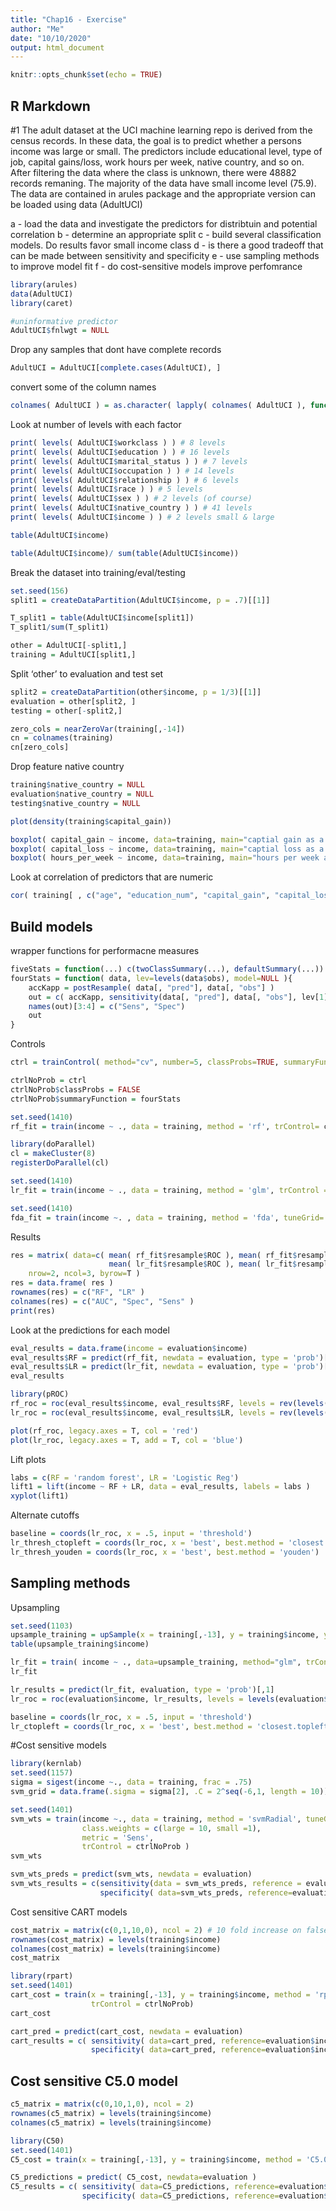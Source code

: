 ```yaml
---
title: "Chap16 - Exercise"
author: "Me"
date: "10/10/2020"
output: html_document
---
```


```r
knitr::opts_chunk$set(echo = TRUE)
```

## R Markdown

#1
The adult dataset at the UCI machine learning repo is derived from the census records. In these data, the goal is to predict whether a persons income was large or small. The predictors include educational level, type of job, capital gains/loss, work hours per week, native country, and so on. After filtering the data where the class is unknown, there were 48882 records remaning. The majority of the data have small income level (75.9). The data are contained in arules package and the appropriate version can be loaded using data (AdultUCI)

a - load the data and investigate the predictors for distribtuin and potential correlation
b - determine an appropriate split
c - build several classification models. Do results favor small income class
d - is there a good tradeoff that can be made between sensitivity and specificity
e - use sampling methods to improve model fit
f - do cost-sensitive models improve perfomrance

```r
library(arules)
data(AdultUCI)
library(caret)
```

```r
#uninformative predictor
AdultUCI$fnlwgt = NULL
```

Drop any samples that dont have complete records
```r
AdultUCI = AdultUCI[complete.cases(AdultUCI), ]
```

convert some of the column names
```r
colnames( AdultUCI ) = as.character( lapply( colnames( AdultUCI ), function(x){ gsub("-","_",x) } ) )
```

Look at number of levels with each factor
```r
print( levels( AdultUCI$workclass ) ) # 8 levels
print( levels( AdultUCI$education ) ) # 16 levels
print( levels( AdultUCI$marital_status ) ) # 7 levels
print( levels( AdultUCI$occupation ) ) # 14 levels
print( levels( AdultUCI$relationship ) ) # 6 levels
print( levels( AdultUCI$race ) ) # 5 levels
print( levels( AdultUCI$sex ) ) # 2 levels (of course)
print( levels( AdultUCI$native_country ) ) # 41 levels
print( levels( AdultUCI$income ) ) # 2 levels small & large
```
```r
table(AdultUCI$income)
```

```r
table(AdultUCI$income)/ sum(table(AdultUCI$income))
```
Break the dataset into training/eval/testing
```r
set.seed(156)
split1 = createDataPartition(AdultUCI$income, p = .7)[[1]]

T_split1 = table(AdultUCI$income[split1])
T_split1/sum(T_split1)
```
```r
other = AdultUCI[-split1,]
training = AdultUCI[split1,]
```

Split 'other' to evaluation and test set
```r
split2 = createDataPartition(other$income, p = 1/3)[[1]]
evaluation = other[split2, ]
testing = other[-split2,]
```

```r
zero_cols = nearZeroVar(training[,-14])
cn = colnames(training)
cn[zero_cols]
```
Drop feature native country
```r
training$native_country = NULL
evaluation$native_country = NULL
testing$native_country = NULL
```

```r
plot(density(training$capital_gain))
```

```r
boxplot( capital_gain ~ income, data=training, main="captial gain as a function of age" )
boxplot( capital_loss ~ income, data=training, main="captial loss as a function of age" )
boxplot( hours_per_week ~ income, data=training, main="hours per week as a function of age" )
```
Look at correlation of predictors that are numeric
```r
cor( training[ , c("age", "education_num", "capital_gain", "capital_loss", "hours_per_week") ] )
```
## Build models

wrapper functions for performacne measures
```r
fiveStats = function(...) c(twoClassSummary(...), defaultSummary(...))
fourStats = function( data, lev=levels(data$obs), model=NULL ){
    accKapp = postResample( data[, "pred"], data[, "obs"] )
    out = c( accKapp, sensitivity(data[, "pred"], data[, "obs"], lev[1]), specificity(data[, "pred"], data[, "obs"], lev[2]) )
    names(out)[3:4] = c("Sens", "Spec")
    out
}
```

Controls
```r
ctrl = trainControl( method="cv", number=5, classProbs=TRUE, summaryFunction=fiveStats, verboseIter=TRUE )

ctrlNoProb = ctrl
ctrlNoProb$classProbs = FALSE
ctrlNoProb$summaryFunction = fourStats
```

```r
set.seed(1410)
rf_fit = train(income ~ ., data = training, method = 'rf', trControl= ctrl, ntree = 500, tuneLength = 5, metric = 'ROC')
```
```r
library(doParallel)
cl = makeCluster(8)
registerDoParallel(cl)
```


```r
set.seed(1410)
lr_fit = train(income ~ ., data = training, method = 'glm', trControl = ctrl, metric = 'ROC')
```

```r
set.seed(1410)
fda_fit = train(income ~. , data = training, method = 'fda', tuneGrid=  data.frame(.degree = 1, .nprune = 1:25), trControl = ctrl, metric = 'ROC')
```

Results
```r
res = matrix( data=c( mean( rf_fit$resample$ROC ), mean( rf_fit$resample$Spec ), mean( rf_fit$resample$Sens ),
                      mean( lr_fit$resample$ROC ), mean( lr_fit$resample$Spec ), mean( lr_fit$resample$Sens ) ),
    nrow=2, ncol=3, byrow=T )
res = data.frame( res )
rownames(res) = c("RF", "LR" )
colnames(res) = c("AUC", "Spec", "Sens" )
print(res)
```

Look at the predictions for each model
```r
eval_results = data.frame(income = evaluation$income)
eval_results$RF = predict(rf_fit, newdata = evaluation, type = 'prob')[,1]
eval_results$LR = predict(lr_fit, newdata = evaluation, type = 'prob')[,1]
eval_results
```

```r
library(pROC)
rf_roc = roc(eval_results$income, eval_results$RF, levels = rev(levels(eval_results$income)))
lr_roc = roc(eval_results$income, eval_results$LR, levels = rev(levels(eval_results$income)))
```

```r
plot(rf_roc, legacy.axes = T, col = 'red')
plot(lr_roc, legacy.axes = T, add = T, col = 'blue')
```
Lift plots
```r
labs = c(RF = 'random forest', LR = 'Logistic Reg')
lift1 = lift(income ~ RF + LR, data = eval_results, labels = labs )
xyplot(lift1)
```


Alternate cutoffs
```r
baseline = coords(lr_roc, x = .5, input = 'threshold')
lr_thresh_ctopleft = coords(lr_roc, x = 'best', best.method = 'closest.topleft')
lr_thresh_youden = coords(lr_roc, x = 'best', best.method = 'youden')
```

## Sampling methods

Upsampling
```r
set.seed(1103)
upsample_training = upSample(x = training[,-13], y = training$income, yname = 'income')
table(upsample_training$income)
```
```r
lr_fit = train( income ~ ., data=upsample_training, method="glm", trControl = ctrl, metric = "ROC" )
lr_fit
```
```r
lr_results = predict(lr_fit, evaluation, type = 'prob')[,1]
lr_roc = roc(evaluation$income, lr_results, levels = levels(evaluation$income))
```
```r
baseline = coords(lr_roc, x = .5, input = 'threshold')
lr_ctopleft = coords(lr_roc, x = 'best', best.method = 'closest.topleft')
```

#Cost sensitive models

```r
library(kernlab)
set.seed(1157)
sigma = sigest(income ~., data = training, frac = .75)
svm_grid = data.frame(.sigma = sigma[2], .C = 2^seq(-6,1, length = 10))
```
```r
set.seed(1401)
svm_wts = train(income ~., data = training, method = 'svmRadial', tuneGrid = svm_grid, preProcess = c('center','scale'), 
                class.weights = c(large = 10, small =1), 
                metric = 'Sens',
                trControl = ctrlNoProb )
svm_wts
```

```r
svm_wts_preds = predict(svm_wts, newdata = evaluation)
svm_wts_results = c(sensitivity(data = svm_wts_preds, reference = evaluation$income, positive = 'large'), 
                    specificity( data=svm_wts_preds, reference=evaluation$income, postive="large" ) )
```


Cost sensitive CART models
```r
cost_matrix = matrix(c(0,1,10,0), ncol = 2) # 10 fold increase on false negative
rownames(cost_matrix) = levels(training$income)
colnames(cost_matrix) = levels(training$income)
cost_matrix
```

```r
library(rpart)
set.seed(1401)
cart_cost = train(x = training[,-13], y = training$income, method = 'rpart', tuneLength = 10, parms = list(loss = cost_matrix), metric = 'Kappa',
                  trControl = ctrlNoProb)
cart_cost
```

```r
cart_pred = predict(cart_cost, newdata = evaluation)
cart_results = c( sensitivity( data=cart_pred, reference=evaluation$income, postive="large" ),
                  specificity( data=cart_pred, reference=evaluation$income, postive="large" ) )
```

## Cost sensitive C5.0 model

```r
c5_matrix = matrix(c(0,10,1,0), ncol = 2)
rownames(c5_matrix) = levels(training$income)
colnames(c5_matrix) = levels(training$income)
```

```r
library(C50)
set.seed(1401)
C5_cost = train(x = training[,-13], y = training$income, method = 'C5.0', tuneLength = 10, cost = c5_matrix, metric = 'Kappa', trControl = ctrlNoProb)
```

```r
C5_predictions = predict( C5_cost, newdata=evaluation )
C5_results = c( sensitivity( data=C5_predictions, reference=evaluation$income, postive="large" ), 
                specificity( data=C5_predictions, reference=evaluation$income, postive="large" ) )
```










